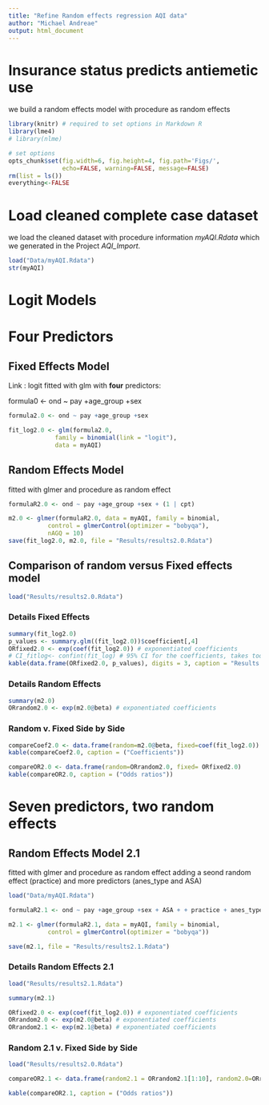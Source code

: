 ```yaml
---
title: "Refine Random effects regression AQI data"
author: "Michael Andreae"
output: html_document
---
```


# Insurance status predicts antiemetic use 
we build a random effects model with procedure as random effects

```r
library(knitr) # required to set options in Markdown R
library(lme4)
# library(nlme)
```



```r
# set options
opts_chunk$set(fig.width=6, fig.height=4, fig.path='Figs/',
               echo=FALSE, warning=FALSE, message=FALSE)
rm(list = ls())
everything<-FALSE
```

# Load cleaned complete case dataset
 
we load the cleaned dataset with procedure information *myAQI.Rdata* which we generated in the Project *AQI_Import*.   


```r
load("Data/myAQI.Rdata")
str(myAQI)
```

# Logit Models

# Four Predictors

## Fixed Effects Model 

Link : logit
fitted with glm with **four** predictors: 

formula0 <- ond ~ pay +age_group +sex

```r

formula2.0 <- ond ~ pay +age_group +sex

fit_log2.0 <- glm(formula2.0, 
             family = binomial(link = "logit"), 
             data = myAQI)
```

## Random Effects Model

fitted with glmer and procedure as random effect

```r
formulaR2.0 <- ond ~ pay +age_group +sex + (1 | cpt)

m2.0 <- glmer(formulaR2.0, data = myAQI, family = binomial, 
           control = glmerControl(optimizer = "bobyqa"),
           nAGQ = 10)
save(fit_log2.0, m2.0, file = "Results/results2.0.Rdata")
```


## Comparison of random versus Fixed effects model

```r
load("Results/results2.0.Rdata")
```

### Details Fixed Effects

```r
summary(fit_log2.0)
p_values <- summary.glm((fit_log2.0))$coefficient[,4]
ORfixed2.0 <- exp(coef(fit_log2.0)) # exponentiated coefficients 
# CI_fitlog<- confint(fit_log) # 95% CI for the coefficients, takes too long
kable(data.frame(ORfixed2.0, p_values), digits = 3, caption = "Results log2.0")
```

### Details Random Effects

```r
summary(m2.0)
ORrandom2.0 <- exp(m2.0@beta) # exponentiated coefficients
```


### Random v. Fixed Side by Side 

```r
compareCoef2.0 <- data.frame(random=m2.0@beta, fixed=coef(fit_log2.0))
kable(compareCoef2.0, caption = ("Coefficients"))

compareOR2.0 <- data.frame(random=ORrandom2.0, fixed= ORfixed2.0)
kable(compareOR2.0, caption = ("Odds ratios"))
```

# Seven  predictors, two random effects

## Random Effects Model 2.1

fitted with glmer and procedure as random effect
adding  a seond random effect (practice) and more predictors (anes_type and ASA)


```r
load("Data/myAQI.Rdata")

formulaR2.1 <- ond ~ pay +age_group +sex + ASA + + practice + anes_type+ (1 | cpt)

m2.1 <- glmer(formulaR2.1, data = myAQI, family = binomial, 
           control = glmerControl(optimizer = "bobyqa"))

save(m2.1, file = "Results/results2.1.Rdata")
```

### Details Random Effects 2.1

```r
load("Results/results2.1.Rdata")

summary(m2.1)

ORfixed2.0 <- exp(coef(fit_log2.0)) # exponentiated coefficients 
ORrandom2.0 <- exp(m2.0@beta) # exponentiated coefficients
ORrandom2.1 <- exp(m2.1@beta) # exponentiated coefficients
```
### Random 2.1 v. Fixed Side by Side 

```r
load("Results/results2.0.Rdata")

compareOR2.1 <- data.frame(random2.1 = ORrandom2.1[1:10], random2.0=ORrandom2.0[1:10], fixed= ORfixed2.0)

kable(compareOR2.1, caption = ("Odds ratios"))
```
